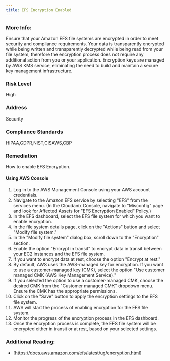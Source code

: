 ```yaml
---
title: EFS Encryption Enabled
---
```


### More Info:

Ensure that your Amazon EFS file systems are encrypted in order to meet security and compliance requirements. Your data is transparently encrypted while being written and transparently decrypted while being read from your file system, therefore the encryption process does not require any additional action from you or your application. Encryption keys are managed by AWS KMS service, eliminating the need to build and maintain a secure key management infrastructure.

### Risk Level

High

### Address

Security

### Compliance Standards

HIPAA,GDPR,NIST,CISAWS,CBP

### Remediation

How to enable EFS Encryption.

#### Using AWS Console

1. Log in to the AWS Management Console using your AWS account credentials.
2. Navigate to the Amazon EFS service by selecting "EFS" from the services menu.
    (In the Cloudanix Console, navigate to "Misconfig" page and look for Affected Assets for "EFS Encryption Enabled" Policy.)
3. In the EFS dashboard, select the EFS file system for which you want to enable encryption.
4. In the file system details page, click on the "Actions" button and select "Modify file system."
5. In the "Modify file system" dialog box, scroll down to the "Encryption" section.
6. Enable the option "Encrypt in transit" to encrypt data in transit between your EC2 instances and the EFS file system.
7. If you want to encrypt data at rest, choose the option "Encrypt at rest."
8. By default, AWS uses the AWS-managed key for encryption. If you want to use a customer-managed key (CMK), select the option "Use customer managed CMK (AWS Key Management Service)."
9. If you selected the option to use a customer-managed CMK, choose the desired CMK from the "Customer managed CMK" dropdown menu. Ensure the CMK has the appropriate permissions.
10. Click on the "Save" button to apply the encryption settings to the EFS file system.
11. AWS will start the process of enabling encryption for the EFS file system.
12. Monitor the progress of the encryption process in the EFS dashboard.
13. Once the encryption process is complete, the EFS file system will be encrypted either in transit or at rest, based on your selected settings.

### Additional Reading:

- [https://docs.aws.amazon.com/efs/latest/ug/encryption.html]

